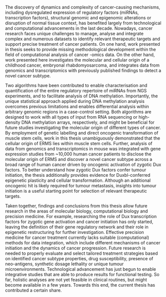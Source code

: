 The discovery of dynamics and complexity of cancer-causing mechanisms, including dysregulated expression of regulatory factors (miRNAs, transcription factors), structural genomic and epigenomic alterations or disruption of normal tissue context, has benefited largely from technological and computational advancements in the last decade. Nowadays, cancer research faces unique challenges to manage, analyse and integrate complex and numerous datasets to identify relevant therapeutic targets and support precise treatment of cancer patients. On one hand, work presented in thesis seeks to provide missing methodological development within the field of computational analysis of cancer -omics data. On the other hand, work presented here investigates the molecular and cellular origin of a childhood cancer, embryonal rhabdomyosarcoma, and integrates data from genomics and transcriptomics with previously published findings to detect a novel cancer subtype.

Two algorithms have been contributed to enable characterisation and quantification of the entire regulatory repertoire of miRNAs from NGS experiments, and to facilitate analysis of DNA methylation. Importantly, the unique statistical approach applied during DNA methylation analysis overcomes previous limitations and enables differential analysis within arbitrary genomic regions in a case-control setting. Both algorithms are designed to work with all types of input from RNA sequencing or high-density DNA methylation arrays, respectively, and might be beneficial for future studies investigating the molecular origin of different types of cancer. By employment of genetic labelling and direct oncogenic transformation of muscle stem cells, work in this thesis unambiguously demonstrated that the cellular origin of ERMS lies within muscle stem cells. Further, analysis of data from genomics and transcriptomics in mouse was integrated with gene expression studies from ~10,000 human cancer patients to disclose the molecular origin of ERMS and discover a novel cancer subtype across a broad range of human cancer driven by oncogenic activation of zygotic Dux factors. To better understand how zygotic Dux factors confer tumour initiation, the thesis additionally provides evidence for Duxbl-conferred epigenetic plasticity and cellular transformation. Although an additional oncogenic hit is likely required for tumour metastasis, insights into tumour initiation is a useful starting point for selection of relevant therapeutic targets.

Taken together, findings and conclusions from this thesis allow future research in the areas of molecular biology, computational biology and precision medicine. For example, researching the role of Dux transcription factors for zygotic gene activation and cancer initiation has only started, leaving the definition of their gene regulatory network and their role in epigenetic restructuring for further investigation. Effective precision medicine for cancer treatment currently lacks suitable (computational) methods for data integration, which include different mechanisms of cancer initiation and the dynamics of cancer progression. Future research is needed to properly evaluate and select tailored treatment strategies based on identified cancer subtype properties, drug susceptibility, presence of neo-antigens, synthetic dosage lethality or unique tumour microenvironments. Technological advancement has just begun to enable integrative studies that are able to produce results for functional testing. So far, holistic analyses are not yet feasible in clinical routines, but might become available in a few years. Towards this end, the current thesis has contributed a certain share.
